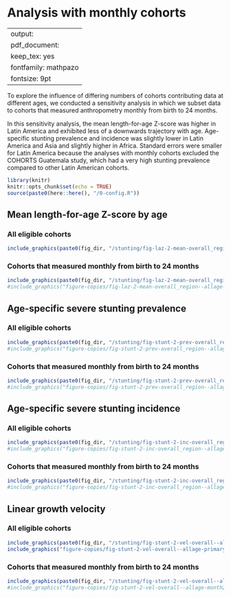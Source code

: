 # Analysis with monthly cohorts {#monthly}

---
output:
  pdf_document:
    keep_tex: yes
fontfamily: mathpazo
fontsize: 9pt
---

\raggedright

To explore the influence of differing numbers of cohorts contributing data at different ages, we conducted a sensitivity analysis in which we subset data to cohorts that measured anthropometry monthly from birth to 24 months.

In this sensitivity analysis, the mean length-for-age Z-score was higher in Latin America and exhibited less of a downwards trajectory with age. Age-specific stunting prevalence and incidence was slightly lower in Latin America and Asia and slightly higher in Africa. Standard errors were smaller for Latin America because the analyses with monthly cohorts excluded the COHORTS Guatemala study, which had a very high stunting prevalence compared to other Latin American cohorts. 

```r
library(knitr)
knitr::opts_chunk$set(echo = TRUE)
source(paste0(here::here(), "/0-config.R"))
```

<!-- ##################################################################################### -->
## Mean length-for-age Z-score by age

### All eligible cohorts
```r
include_graphics(paste0(fig_dir, "/stunting/fig-laz-2-mean-overall_region--allage-primary.png"))
```

### Cohorts that measured monthly from birth to 24 months

```r
include_graphics(paste0(fig_dir, "/stunting/fig-laz-2-mean-overall_region--allage-month24.png"))
#include_graphics("figure-copies/fig-laz-2-mean-overall_region--allage-month24.png")
```

<!-- ##################################################################################### -->
## Age-specific severe stunting prevalence

### All eligible cohorts

```r
include_graphics(paste0(fig_dir, "/stunting/fig-stunt-2-prev-overall_region--allage-primary.png"))
#include_graphics("figure-copies/fig-stunt-2-prev-overall_region--allage-primary.png")
```

### Cohorts that measured monthly from birth to 24 months

```r
include_graphics(paste0(fig_dir, "/stunting/fig-stunt-2-prev-overall_region--allage-month24.png"))
#include_graphics("figure-copies/fig-stunt-2-prev-overall_region--allage-month24.png")
```

<!-- ##################################################################################### -->
## Age-specific severe stunting incidence

### All eligible cohorts

```r
include_graphics(paste0(fig_dir, "/stunting/fig-stunt-2-inc-overall_region--allage-primary.png"))
#include_graphics("figure-copies/fig-stunt-2-inc-overall_region--allage-primary.png")
```

### Cohorts that measured monthly from birth to 24 months

```r
include_graphics(paste0(fig_dir, "/stunting/fig-stunt-2-inc-overall_region--allage-month24.png"))
#include_graphics("figure-copies/fig-stunt-2-inc-overall_region--allage-month24.png")
```

<!-- ##################################################################################### -->
## Linear growth velocity

### All eligible cohorts

```r
include_graphics(paste0(fig_dir, "/stunting/fig-stunt-2-vel-overall--allage-primary.png")) 
include_graphics("figure-copies/fig-stunt-2-vel-overall--allage-primary.png")
```

### Cohorts that measured monthly from birth to 24 months

```r
include_graphics(paste0(fig_dir, "/stunting/fig-stunt-2-vel-overall--allage-month24.png"))
#include_graphics("figure-copies/fig-stunt-2-vel-overall--allage-month24.png")
```

